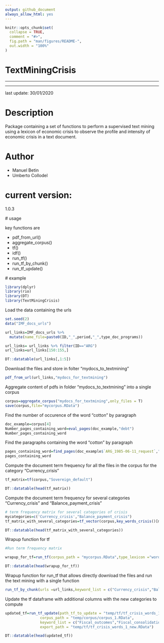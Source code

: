 ```yaml
---
output: github_document
always_allow_html: yes
---
```


<!-- README.md is generated from README.Rmd. Please edit that file -->

```r
knitr::opts_chunk$set(
  collapse = TRUE,
  comment = "#>",
  fig.path = "man/figures/README-",
  out.width = "100%"
)
```
# TextMiningCrisis 

***
***

last update: 30/01/2020

# Description

Package containing a set of functions to perform a supervised text mining using a lexicon of economic crisis to observe the profile and intensity of economic crisis in a text document.

# Author

- Manuel Betin
- Umberto Collodel

# current version:

 1.0.3
 
 # usage
 
key functions are
 
 - pdf_from_url()
 - aggregate_corpus()
 - tf()
 - idf()
 - run_tf()
 - run_tf_by_chunk()
 - run_tf_update()

 # example

```r
library(dplyr)
library(rio)
library(DT)
library(TextMiningCrisis)
```

Load the data containing the urls

```r

set.seed(2)
data("IMF_docs_urls")

url_links=IMF_docs_urls %>%
  mutate(name_file=paste0(ID,"_",period,"_",type_doc_programs))

url_links= url_links %>% filter(ID=="ARG")
url_links=url_links[150:155,]

DT::datatable(url_links[,1:5])
```


Download the files and store in folter "mydocs_to_textmining"

```r

pdf_from_url(url_links,"mydocs_for_textmining")

```


Aggregate content of pdfs in folder "mydocs_to_textmining" into a single corpus 

```r

corpus=aggregate_corpus("mydocs_for_textmining",only_files = T)
save(corpus,file="mycorpus.RData")
```

Find the number of occurence of the word "cotton" by paragraph 

```r
doc_example=corpus[4]
Number_pages_containing_word=eval_pages(doc_example,"debt")
Number_pages_containing_word
```

Find the paragraphs containing the word "cotton" by paragraph

```r

pages_containing_word=find_pages(doc_example$`ARG_1985-06-11_request`,"debt")
pages_containing_word
```

Compute the document term frequency for all the files in the corpus for the category "Currency_crisis"

```r

tf_matrix=tf(corpus,"Sovereign_default")

DT::datatable(head(tf_matrix))
```


Compute the document term frequency for several categories "Currency_crisis" and "Balance_payment_crisis"

```r

# term frequency matrix for several categories of crisis
mycategories=c('Currency_crisis',"Balance_payment_crisis")
tf_matrix_with_several_categories=tf_vector(corpus,key_words_crisis()[mycategories])

DT::datatable(head(tf_matrix_with_several_categories))
```

Wrapup function for tf

```r

#Run term frequency matrix

wrapup_for_tf=run_tf(corpus_path = "mycorpus.RData",type_lexicon ="words",keyword_list = c("Currency_crisis","Balance_payment_crisis"),parrallel = F)

DT::datatable(head(wrapup_for_tf))
```

Wrapup function for run_tf that allows directly download the files and run the text mining with a single function

```r
run_tf_by_chunk(urls =url_links,keyword_list = c("Currency_crisis","Balance_payment_crisis"))
```

Update the tf dataframe with additional columns with the new categories to compute

```r

updated_tf=run_tf_update(path_tf_to_update = "temp/tf/tf_crisis_words_1.RData",
                corpus_path = "temp/corpus/corpus_1.RData",
                keyword_list = c("Fiscal_outcomes","Fiscal_consolidation"),
                export_path = "temp/tf/tf_crisis_words_1_new.RData")

DT::datatable(head(updated_tf))
```


